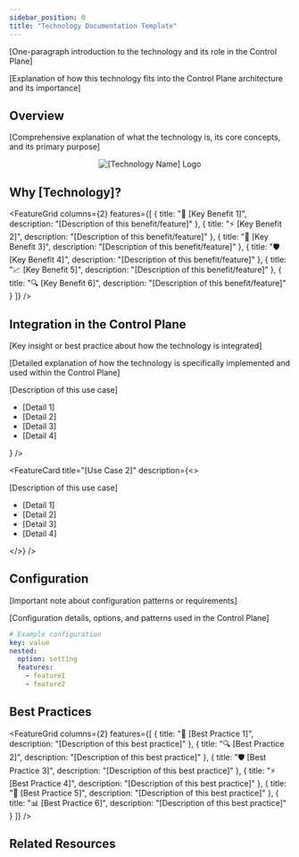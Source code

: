 ```yaml
---
sidebar_position: 0
title: "Technology Documentation Template"
---
```



<NoAutoTitle />

<PageHeader 
  title="[Technology Name]"
  description="[Concise one-line description of the technology]"
/>

[One-paragraph introduction to the technology and its role in the Control Plane]

<InfoSection type="info" title="[Technology] in the Control Plane">
  [Explanation of how this technology fits into the Control Plane architecture and its importance]
</InfoSection>

## Overview

[Comprehensive explanation of what the technology is, its core concepts, and its primary purpose]

<div align="center">
  <img src="/img/logos/[technology-name]-logo.svg" alt="[Technology Name] Logo" style={{width: '250px', marginBottom: '2rem'}} />
</div>

## Why [Technology]?

<FeatureGrid columns={2} features={[
  {
    title: "🔑 [Key Benefit 1]",
    description: "[Description of this benefit/feature]"
  },
  {
    title: "⚡ [Key Benefit 2]",
    description: "[Description of this benefit/feature]"
  },
  {
    title: "🔄 [Key Benefit 3]",
    description: "[Description of this benefit/feature]"
  },
  {
    title: "🛡️ [Key Benefit 4]",
    description: "[Description of this benefit/feature]"
  },
  {
    title: "📈 [Key Benefit 5]",
    description: "[Description of this benefit/feature]"
  },
  {
    title: "🔍 [Key Benefit 6]",
    description: "[Description of this benefit/feature]"
  }
]} />

## Integration in the Control Plane

<InfoSection type="tip" title="[Integration insight]">
  [Key insight or best practice about how the technology is integrated]
</InfoSection>

[Detailed explanation of how the technology is specifically implemented and used within the Control Plane]

<CardGrid columns={2}>
  <FeatureCard
    title="[Use Case 1]"
    description={<>
      <p>[Description of this use case]</p>
      <ul>
        <li>[Detail 1]</li>
        <li>[Detail 2]</li>
        <li>[Detail 3]</li>
        <li>[Detail 4]</li>
      </ul>
    </>}
  />
  
  <FeatureCard
    title="[Use Case 2]"
    description={<>
      <p>[Description of this use case]</p>
      <ul>
        <li>[Detail 1]</li>
        <li>[Detail 2]</li>
        <li>[Detail 3]</li>
        <li>[Detail 4]</li>
      </ul>
    </>}
  />
</CardGrid>

## Configuration

<InfoSection type="note" title="[Configuration insight]">
  [Important note about configuration patterns or requirements]
</InfoSection>

[Configuration details, options, and patterns used in the Control Plane]

```yaml
# Example configuration
key: value
nested:
  option: setting
  features:
    - feature1
    - feature2
```

## Best Practices

<FeatureGrid columns={2} features={[
  {
    title: "📝 [Best Practice 1]",
    description: "[Description of this best practice]"
  },
  {
    title: "🔍 [Best Practice 2]",
    description: "[Description of this best practice]"
  },
  {
    title: "🛡️ [Best Practice 3]",
    description: "[Description of this best practice]"
  },
  {
    title: "⚡ [Best Practice 4]",
    description: "[Description of this best practice]"
  },
  {
    title: "🔄 [Best Practice 5]",
    description: "[Description of this best practice]"
  },
  {
    title: "📊 [Best Practice 6]",
    description: "[Description of this best practice]"
  }
]} />

## Related Resources

<CardGrid columns={2}>
  <FeatureCard
    title="[Related Technology 1]"
    description="[Description of relationship to current technology]"
    linkText="View [Related Technology 1]"
    linkUrl="[relative path]"
  />
  
  <FeatureCard
    title="[Related Technology 2]"
    description="[Description of relationship to current technology]"
    linkText="View [Related Technology 2]"
    linkUrl="[relative path]"
  />
  
  <FeatureCard
    title="[Related Technology 3]"
    description="[Description of relationship to current technology]"
    linkText="View [Related Technology 3]"
    linkUrl="[relative path]"
  />
</CardGrid>